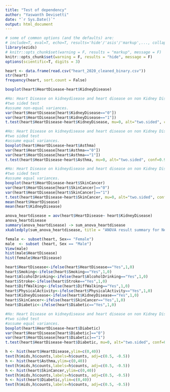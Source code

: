 ```yaml
---
title: "Test of dependency"
author: "Yaswanth Devisetti"
date: "`r Sys.Date()`"
output: html_document
---
```


```r
# some of common options (and the defaults) are: 
# include=T, eval=T, echo=T, results='hide'/'asis'/'markup',..., collapse=F, warning=T, message=T, error=T, cache=T, fig.width=6, fig.height=4, fig.dim=c(6,4) #inches, fig.align='left'/'center','right', 
library(ezids)
# knitr::opts_chunk$set(warning = F, results = "markup", message = F)
knitr::opts_chunk$set(warning = F, results = "hide", message = F)
options(scientific=T, digits = 3) 
```

```r
heart <- data.frame(read.csv("heart_2020_cleaned_binary.csv"))
str(heart)
frequency(heart, sort.count = False)
```


```r
boxplot(heart$HeartDisease~heart$KidneyDisease)

#Ho: Heart Disease on kidneydisease and heart disease on non Kidney Disease
#two sided test
#assume non-equal variances.
var(heart$HeartDisease[heart$KidneyDisease=="0"])
var(heart$HeartDisease[heart$KidneyDisease=="1"])
t.test(heart$HeartDisease~heart$KidneyDisease, mu=0, alt="two.sided", conf=0.95, var.eq=FALSE)
```

```r
#Ho: Heart Disease on kidneydisease and heart disease on non Kidney Disease
#two sided test
#assume equal variances.
boxplot(heart$HeartDisease~heart$Asthma)
var(heart$HeartDisease[heart$Asthma=="0"])
var(heart$HeartDisease[heart$Asthma=="1"])
t.test(heart$HeartDisease~heart$Asthma, mu=0, alt="two.sided", conf=0.95, var.eq=TRUE)
```

```r
#Ho: Heart Disease on kidneydisease and heart disease on non Kidney Disease
#two sided test
#assume equal variances.
boxplot(heart$HeartDisease~heart$SkinCancer)
var(heart$HeartDisease[heart$SkinCancer]=="0")
var(heart$HeartDisease[heart$SkinCancer]=="1")
t.test(heart$HeartDisease~heart$SkinCancer, mu=0, alt="two.sided", conf=0.95, var.eq=TRUE)
mean(heart$HeartDisease)
mean(heart$KidneyDisease)

```

```r
anova_heartdisease = aov(heart$HeartDisease~ heart$KidneyDisease)
anova_heartdisease
summary(anova_heartdisease) -> sum_anova_heartdisease
xkabledply(sum_anova_heartdisease, title = "ANOVA result summary for Neighborhood Groups") 
```

```r
female <- subset(heart, Sex== "Female")
male  <- subset (heart, Sex == "Male")
View(male)
hist(male$HeartDisease)
hist(female$HeartDisease)
```

```r
heart$HeartDisease<-ifelse(heart$HeartDisease=="Yes",1,0)
heart$Smoking<-ifelse(heart$Smoking=="Yes",1,0)
heart$AlcoholDrinking<-ifelse(heart$AlcoholDrinking=="Yes",1,0)
heart$Stroke<-ifelse(heart$Stroke=="Yes",1,0)
heart$DiffWalking<-ifelse(heart$DiffWalking=="Yes",1,0)
heart$PhysicalActivity<-ifelse(heart$PhysicalActivity=="Yes",1,0)
heart$KidneyDisease<-ifelse(heart$KidneyDisease=="Yes",1,0)
heart$SkinCancer<-ifelse(heart$SkinCancer=="Yes",1,0)
heart$Diabetic<-ifelse(heart$Diabetic=="Yes",1,0)
```

```r
#Ho: Heart Disease on kidneydisease and heart disease on non Kidney Disease
#two sided test
#assume equal variances.
boxplot(heart$HeartDisease~heart$Diabetic)
var(heart$HeartDisease[heart$Diabetic]=="0")
var(heart$HeartDisease[heart$Diabetic]=="1")
t.test(heart$HeartDisease~heart$Diabetic, mu=0, alt="two.sided", conf=0.95, var.eq=FALSE)
```

```r
h <- hist(heart$HeartDisease,ylim=c(0,40))
text(h$mids,h$counts,labels=h$counts, adj=c(0.5, -0.5))
h <- hist(heart$Asthma,ylim=c(0,40))
text(h$mids,h$counts,labels=h$counts, adj=c(0.5, -0.5))
h <- hist(heart$SkinCancer,ylim=c(0,40))
text(h$mids,h$counts,labels=h$counts, adj=c(0.5, -0.5))
h <- hist(heart$Diabetic,ylim=c(0,40))
text(h$mids,h$counts,labels=h$counts, adj=c(0.5, -0.5))



```
